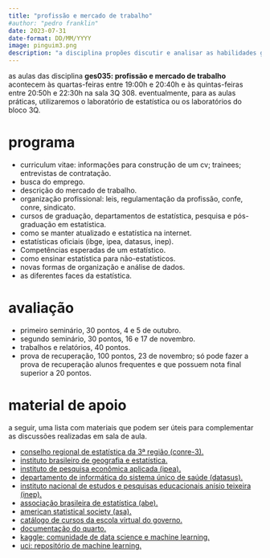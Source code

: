 ```yaml
---
title: "profissão e mercado de trabalho"
#author: "pedro franklin"
date: 2023-07-31
date-format: DD/MM/YYYY
image: pinguim3.png
description: "a disciplina propões discutir e analisar as habilidades gerais necessárias para o sucesso profissional de um bacharel em estatística."
---
```


as aulas das disciplina **ges035: profissão e mercado de trabalho** acontecem às quartas-feiras entre 19:00h e 20:40h e às quintas-feiras entre 20:50h e 22:30h na sala 3Q 308. eventualmente, para as aulas práticas, utilizaremos o laboratório de estatística ou os laboratórios do bloco 3Q.

# programa

- curriculum vitae: informações para construção de um cv; trainees; entrevistas de contratação.
- busca do emprego.
- descrição do mercado de trabalho.
- organização profissional: leis, regulamentação da profissão, confe, conre, sindicato.
- cursos de graduação, departamentos de estatística, pesquisa e pós-graduação em estatística.
- como se manter atualizado e estatística na internet.
- estatísticas oficiais (ibge, ipea, datasus, inep).
- Competências esperadas de um estatístico.
- como ensinar estatística para não-estatísticos.
- novas formas de organização e análise de dados.
- as diferentes faces da estatística.

# avaliação

- primeiro seminário, 30 pontos, 4 e 5 de outubro. 
- segundo seminário, 30 pontos, 16 e 17 de novembro.
- trabalhos e relatórios, 40 pontos.
- prova de recuperação, 100 pontos, 23 de novembro; só pode fazer a prova de recuperação alunos frequentes e que possuem nota final superior a 20 pontos.

# material de apoio

a seguir, uma lista com materiais que podem ser úteis para complementar as discussões realizadas em sala de aula.

- [conselho regional de estatística da 3ª região (conre-3).](https://www.conre3.org.br/portal/)
- [instituto brasileiro de geografia e estatística.](https://www.ibge.gov.br/)
- [instituto de pesquisa econômica aplicada (ipea).](https://www.ipea.gov.br/portal/)
- [departamento de informática do sistema único de saúde (datasus).](https://datasus.saude.gov.br/)
- [instituto nacional de estudos e pesquisas educacionais anísio teixeira (inep).](https://www.gov.br/inep/pt-br)
- [associação brasileira de estatística (abe).](https://www.redeabe.org.br/)
- [american statistical society (asa).](https://www.amstat.org/)
- [catálogo de cursos da escola virtual do governo.](https://www.escolavirtual.gov.br/catalogo)
- [documentação do quarto.](https://quarto.org/docs/guide/)
- [kaggle: comunidade de data science e machine learning.](https://www.kaggle.com/)
- [uci: repositório de machine learning.](https://archive.ics.uci.edu/)